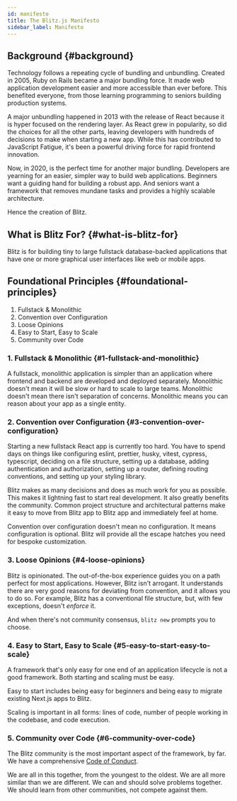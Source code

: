 ```yaml
---
id: manifesto
title: The Blitz.js Manifesto
sidebar_label: Manifesto
---
```


<!--alex disable easy-->

## Background {#background}

Technology follows a repeating cycle of bundling and unbundling. Created
in 2005, Ruby on Rails became a major bundling force. It made web
application development easier and more accessible than ever before. This
benefited everyone, from those learning programming to seniors building
production systems.

A major unbundling happened in 2013 with the release of React because it
is hyper focused on the rendering layer. As React grew in popularity, so
did the choices for all the other parts, leaving developers with hundreds
of decisions to make when starting a new app. While this has contributed
to JavaScript Fatigue, it's been a powerful driving force for rapid
frontend innovation.

Now, in 2020, is the perfect time for another major bundling. Developers
are yearning for an easier, simpler way to build web applications.
Beginners want a guiding hand for building a robust app. And seniors want
a framework that removes mundane tasks and provides a highly scalable
architecture.

Hence the creation of Blitz.

## What is Blitz For? {#what-is-blitz-for}

Blitz is for building tiny to large fullstack database-backed applications
that have one or more graphical user interfaces like web or mobile apps.

## Foundational Principles {#foundational-principles}

1. Fullstack & Monolithic
2. Convention over Configuration
3. Loose Opinions
4. Easy to Start, Easy to Scale
5. Community over Code

### 1. Fullstack & Monolithic {#1-fullstack-and-monolithic}

A fullstack, monolithic application is simpler than an application where
frontend and backend are developed and deployed separately. Monolithic
doesn't mean it will be slow or hard to scale to large teams. Monolithic
doesn't mean there isn't separation of concerns. Monolithic means you can
reason about your app as a single entity.

### 2. Convention over Configuration {#3-convention-over-configuration}

Starting a new fullstack React app is currently too hard. You have to
spend days on things like configuring eslint, prettier, husky, vitest,
cypress, typescript, deciding on a file structure, setting up a database,
adding authentication and authorization, setting up a router, defining
routing conventions, and setting up your styling library.

Blitz makes as many decisions and does as much work for you as possible.
This makes it lightning fast to start real development. It also greatly
benefits the community. Common project structure and architectural
patterns make it easy to move from Blitz app to Blitz app and immediately
feel at home.

Convention over configuration doesn't mean no configuration. It means
configuration is optional. Blitz will provide all the escape hatches you
need for bespoke customization.

### 3. Loose Opinions {#4-loose-opinions}

Blitz is opinionated. The out-of-the-box experience guides you on a path
perfect for most applications. However, Blitz isn't arrogant. It
understands there are very good reasons for deviating from convention, and
it allows you to do so. For example, Blitz has a conventional file
structure, but, with few exceptions, doesn't _enforce_ it.

And when there's not community consensus, `blitz new` prompts you to
choose.

### 4. Easy to Start, Easy to Scale {#5-easy-to-start-easy-to-scale}

A framework that's only easy for one end of an application lifecycle is
not a good framework. Both starting and scaling must be easy.

Easy to start includes being easy for beginners and being easy to migrate
existing Next.js apps to Blitz.

Scaling is important in all forms: lines of code, number of people working
in the codebase, and code execution.

### 5. Community over Code {#6-community-over-code}

The Blitz community is the most important aspect of the framework, by far.
We have a comprehensive [Code of Conduct](./code-of-conduct).

We are all in this together, from the youngest to the oldest. We are all
more similar than we are different. We can and should solve problems
together. We should learn from other communities, not compete against
them.

